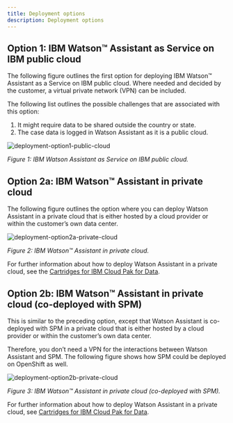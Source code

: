 ```yaml
---
title: Deployment options
description: Deployment options
---
```


## Option 1: IBM Watson™ Assistant as Service on IBM public cloud

The following figure outlines the first option for deploying IBM Watson™ Assistant as a Service on IBM public cloud. Where needed and decided by the customer, a virtual private network (VPN) can be included.

The following list outlines the possible challenges that are associated with this option:

1. It might require data to be shared outside the country or state.
2. The case data is logged in Watson Assistant as it is a public cloud.

![deployment-option1-public-cloud](../../images/deployment-option1-public-cloud.png)

<Caption fullWidth>

*Figure 1: IBM Watson Assistant as Service on IBM public cloud.*

</Caption>

## Option 2a: IBM Watson™ Assistant in private cloud

The following figure outlines the option where you can deploy Watson Assistant in a private cloud that is either hosted by a cloud provider or within the customer’s own data center.

![deployment-option2a-private-cloud](../../images/deployment-option2a-private-cloud.png)

<Caption fullWidth>

*Figure 2: IBM Watson™ Assistant in private cloud.*

</Caption>

For further information about how to deploy Watson Assistant in a private cloud, see the [Cartridges for IBM Cloud Pak for Data](https://www.ibm.com/products/cloud-pak-for-data/cartridges).  

## Option 2b: IBM Watson™ Assistant in private cloud (co-deployed with SPM)

This is similar to the preceding option, except that Watson Assistant is  co-deployed with SPM in a private cloud that is either hosted by a cloud provider or within the customer’s own data center.

Therefore, you don’t need a VPN for the interactions between Watson Assistant and SPM. The following figure shows how SPM could be deployed on OpenShift as well.

![deployment-option2b-private-cloud](../../images/deployment-option2b-private-cloud.png)

<Caption fullWidth>

*Figure 3: IBM Watson™ Assistant in private cloud (co-deployed with SPM).*

</Caption>

For further information about how to deploy Watson Assistant in a private cloud, see [Cartridges for IBM Cloud Pak for Data](https://www.ibm.com/products/cloud-pak-for-data/cartridges).
